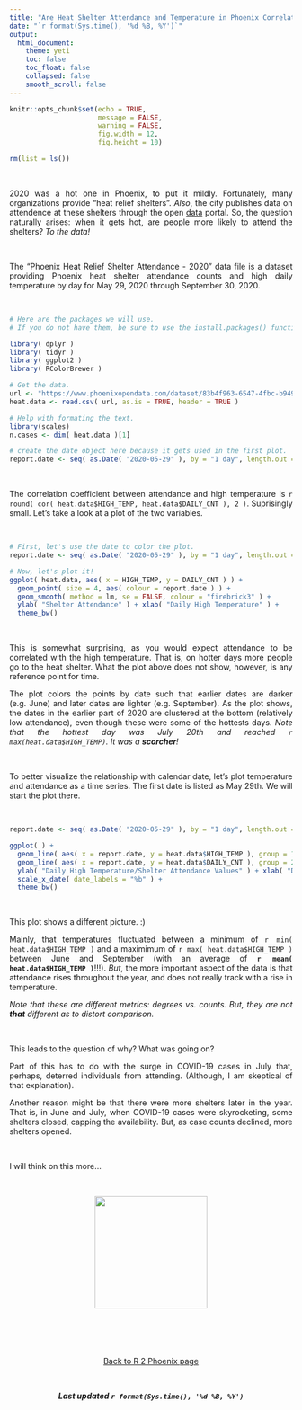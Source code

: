 ```yaml
---
title: "Are Heat Shelter Attendance and Temperature in Phoenix Correlated? (2020)"
date: "`r format(Sys.time(), '%d %B, %Y')`"
output: 
  html_document:
    theme: yeti
    toc: false
    toc_float: false
    collapsed: false
    smooth_scroll: false
---
```


```r

knitr::opts_chunk$set(echo = TRUE, 
                      message = FALSE, 
                      warning = FALSE, 
                      fig.width = 12, 
                      fig.height = 10)

rm(list = ls())

```

<style>
body {
text-align: justify}
</style>

<br>

2020 was a hot one in Phoenix, to put it mildly. Fortunately, many organizations provide "heat relief shelters". *Also*, the city publishes data on attendence at these shelters through the open [data](https://www.phoenixopendata.com/) portal. So, the question naturally arises: when it gets hot, are people more likely to attend the shelters? *To the data!*  

<br> 

The "Phoenix Heat Relief Shelter Attendance - 2020" data file is a dataset providing Phoenix heat shelter attendance counts and high daily temperature by day for May 29, 2020 through September 30, 2020.

<br>

```r

# Here are the packages we will use.
# If you do not have them, be sure to use the install.packages() function.

library( dplyr )
library( tidyr )
library( ggplot2 )
library( RColorBrewer )

# Get the data.
url <- "https://www.phoenixopendata.com/dataset/83b4f963-6547-4fbc-b949-378fe901f063/resource/5c256353-7774-40b4-a414-195be909a200/download/heat.csv"
heat.data <- read.csv( url, as.is = TRUE, header = TRUE )

```

```r

# Help with formating the text.
library(scales)
n.cases <- dim( heat.data )[1]

# create the date object here because it gets used in the first plot.
report.date <- seq( as.Date( "2020-05-29" ), by = "1 day", length.out = n.cases ) 

```

<br>


The correlation coefficient between attendance and high temperature is `r round( cor( heat.data$HIGH_TEMP, heat.data$DAILY_CNT ), 2 )`. Suprisingly small. Let's take a look at a plot of the two variables.

<br>

```r

# First, let's use the date to color the plot.
report.date <- seq( as.Date( "2020-05-29" ), by = "1 day", length.out = n.cases ) 

# Now, let's plot it!
ggplot( heat.data, aes( x = HIGH_TEMP, y = DAILY_CNT ) ) + 
  geom_point( size = 4, aes( colour = report.date ) ) +
  geom_smooth( method = lm, se = FALSE, colour = "firebrick3" ) +
  ylab( "Shelter Attendance" ) + xlab( "Daily High Temperature" ) +
  theme_bw()

```

<br>

This is somewhat surprising, as you would expect attendance to be correlated with the high temperature. That is, on hotter days more people go to the heat shelter. What the plot above does not show, however, is any reference point for time. 

The plot colors the points by date such that earlier dates are darker (e.g. June) and later dates are lighter (e.g. September). As the plot shows, the dates in the earlier part of 2020 are clustered at the bottom (relatively low attendance), even though these were some of the hottests days. *Note that the hottest day was July 20th and reached `r max(heat.data$HIGH_TEMP)`. It was a **scorcher**!*

<br>

To better visualize the relationship with calendar date, let's plot temperature and attendance as a time series. The first date is listed as May 29th. We will start the plot there.

<br>

```r

report.date <- seq( as.Date( "2020-05-29" ), by = "1 day", length.out = n.cases ) 

ggplot( ) +
  geom_line( aes( x = report.date, y = heat.data$HIGH_TEMP ), group = 1, color = "#D55E00" ) + 
  geom_line( aes( x = report.date, y = heat.data$DAILY_CNT ), group = 2, color = "#56B4E9" ) + 
  ylab( "Daily High Temperature/Shelter Attendance Values" ) + xlab( "Date" ) +
  scale_x_date( date_labels = "%b" ) + 
  theme_bw()

```

<br>

This plot shows a different picture. :)  

Mainly, that temperatures fluctuated between a minimum of `r min( heat.data$HIGH_TEMP )` and a maximimum of `r max( heat.data$HIGH_TEMP )` between June and September (with an average of **`r mean( heat.data$HIGH_TEMP )`**!!!). *But*, the more important aspect of the data is that attendance rises throughout the year, and does not really track with a rise in temperature.  

*Note that these are different metrics: degrees vs. counts. But, they are not **that** different as to distort comparison.*  

<br>

This leads to the question of why? What was going on?  

Part of this has to do with the surge in COVID-19 cases in July that, perhaps, deterred individuals from attending. (Although, I am skeptical of that explanation).  

Another reason might be that there were more shelters later in the year. That is, in June and July, when COVID-19 cases were skyrocketing, some shelters closed, capping the availability. But, as case counts declined, more shelters opened. 

<br>

I will think on this more...

<br>

<p align="center">
![](https://media.giphy.com/media/a5viI92PAF89q/giphy.gif){width=200px height=200px}
</p>



<br>

###

<br>

<p align="center">
[Back to R 2 Phoenix page](https://jacobtnyoung.github.io/R2PhX/)
</p>

<br>

<p align="center">
***Last updated `r format(Sys.time(), '%d %B, %Y')`***
</p>

<br>